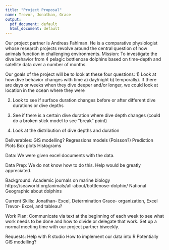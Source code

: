 ```yaml
---
title: "Project Proposal"
name: Trevor, Jonathan, Grace
output:
  pdf_document: default
  html_document: default
---
```


Our project partner is Andreas Fahlman. He is a comparative physiologist whose research projects revolve around the central question of how animals function in challenging environments. Mission: To investigate the dive behavior from 4 pelagic bottlenose dolphins based on time-depth and satellite data over a number of months. 

Our goals of the project will be to look at these four questions:
1) Look at how dive behavior changes with time a) day/night b) temporally). If there are days or weeks when they dive deeper and/or longer, we could look at location in the ocean where they were

2) Look to see if surface duration changes before or after different dive durations or dive depths

3) See if there is a certain dive duration where dive depth changes (could do a broken stick model to see “break” point) 

4) Look at the distribution of dive depths and duration 

Deliverables:
GIS modelling?
Regressions models (Poisson?)
Prediction Plots
Box plots
Histograms

Data:
We were given excel documents with the data.  

Data Prep:
We do not know how to do this. Help would be greatly appreciated.

Background:
Academic journals on marine biology
https://seaworld.org/animals/all-about/bottlenose-dolphin/
National Geographic about dolphins

Current Skills:
Jonathan- Excel, Determination
Grace- organization, Excel
Trevor- Excel, and tableau? 

Work Plan:
Communicate via text at the beginning of each week to see what work needs to be done and how to divide or delegate that work. Set up a normal meeting time with our project partner biweekly.

Requests:
Help with R studio
How to implement our data into R
Potentially GIS modelling?
